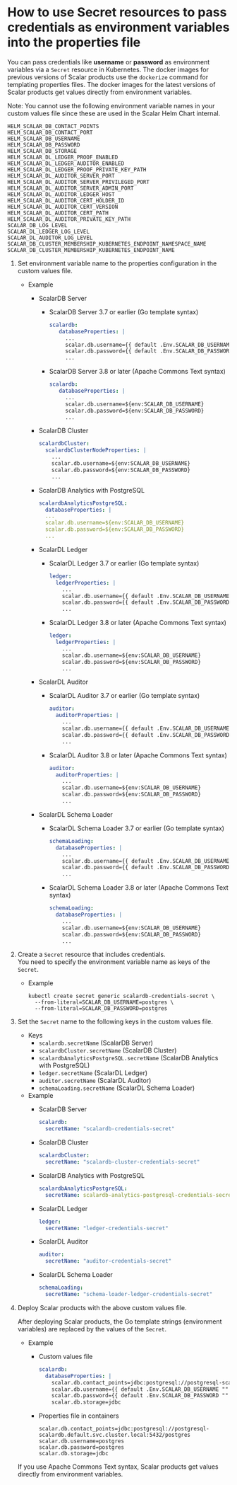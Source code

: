 # How to use Secret resources to pass credentials as environment variables into the properties file

You can pass credentials like **username** or **password** as environment variables via a `Secret` resource in Kubernetes. The docker images for previous versions of Scalar products use the `dockerize` command for templating properties files. The docker images for the latest versions of Scalar products get values directly from environment variables.

Note: You cannot use the following environment variable names in your custom values file since these are used in the Scalar Helm Chart internal.

```console
HELM_SCALAR_DB_CONTACT_POINTS
HELM_SCALAR_DB_CONTACT_PORT
HELM_SCALAR_DB_USERNAME
HELM_SCALAR_DB_PASSWORD
HELM_SCALAR_DB_STORAGE
HELM_SCALAR_DL_LEDGER_PROOF_ENABLED
HELM_SCALAR_DL_LEDGER_AUDITOR_ENABLED
HELM_SCALAR_DL_LEDGER_PROOF_PRIVATE_KEY_PATH
HELM_SCALAR_DL_AUDITOR_SERVER_PORT
HELM_SCALAR_DL_AUDITOR_SERVER_PRIVILEGED_PORT
HELM_SCALAR_DL_AUDITOR_SERVER_ADMIN_PORT
HELM_SCALAR_DL_AUDITOR_LEDGER_HOST
HELM_SCALAR_DL_AUDITOR_CERT_HOLDER_ID
HELM_SCALAR_DL_AUDITOR_CERT_VERSION
HELM_SCALAR_DL_AUDITOR_CERT_PATH
HELM_SCALAR_DL_AUDITOR_PRIVATE_KEY_PATH
SCALAR_DB_LOG_LEVEL
SCALAR_DL_LEDGER_LOG_LEVEL
SCALAR_DL_AUDITOR_LOG_LEVEL
SCALAR_DB_CLUSTER_MEMBERSHIP_KUBERNETES_ENDPOINT_NAMESPACE_NAME
SCALAR_DB_CLUSTER_MEMBERSHIP_KUBERNETES_ENDPOINT_NAME
```

1. Set environment variable name to the properties configuration in the custom values file.
   * Example
       * ScalarDB Server
           * ScalarDB Server 3.7 or earlier (Go template syntax)

             ```yaml
             scalardb:
                databaseProperties: |
                  ...
                  scalar.db.username={{ default .Env.SCALAR_DB_USERNAME "" }}
                  scalar.db.password={{ default .Env.SCALAR_DB_PASSWORD "" }}
                  ...
             ```
        
           * ScalarDB Server 3.8 or later (Apache Commons Text syntax)

             ```yaml
             scalardb:
                databaseProperties: |
                  ...
                  scalar.db.username=${env:SCALAR_DB_USERNAME}
                  scalar.db.password=${env:SCALAR_DB_PASSWORD}
                  ...
             ```

       * ScalarDB Cluster

         ```yaml
         scalardbCluster:
           scalardbClusterNodeProperties: |
             ...
             scalar.db.username=${env:SCALAR_DB_USERNAME}
             scalar.db.password=${env:SCALAR_DB_PASSWORD}
             ...
         ```

       * ScalarDB Analytics with PostgreSQL
         ```yaml
         scalardbAnalyticsPostgreSQL:
           databaseProperties: |
           ...
           scalar.db.username=${env:SCALAR_DB_USERNAME}
           scalar.db.password=${env:SCALAR_DB_PASSWORD}
           ...
         ```
       * ScalarDL Ledger
           * ScalarDL Ledger 3.7 or earlier (Go template syntax)

             ```yaml
             ledger:
               ledgerProperties: |
                 ...
                 scalar.db.username={{ default .Env.SCALAR_DB_USERNAME "" }}
                 scalar.db.password={{ default .Env.SCALAR_DB_PASSWORD "" }}
                 ...
             ```
        
           * ScalarDL Ledger 3.8 or later (Apache Commons Text syntax)

             ```yaml
             ledger:
               ledgerProperties: |
                 ...
                 scalar.db.username=${env:SCALAR_DB_USERNAME}
                 scalar.db.password=${env:SCALAR_DB_PASSWORD}
                 ...
             ```
        
       * ScalarDL Auditor
           * ScalarDL Auditor 3.7 or earlier (Go template syntax)

             ```yaml
             auditor:
               auditorProperties: |
                 ...
                 scalar.db.username={{ default .Env.SCALAR_DB_USERNAME "" }}
                 scalar.db.password={{ default .Env.SCALAR_DB_PASSWORD "" }}
                 ...
             ```
        
           * ScalarDL Auditor 3.8 or later (Apache Commons Text syntax)

             ```yaml
             auditor:
               auditorProperties: |
                 ...
                 scalar.db.username=${env:SCALAR_DB_USERNAME}
                 scalar.db.password=${env:SCALAR_DB_PASSWORD}
                 ...
             ```
        
       * ScalarDL Schema Loader
           * ScalarDL Schema Loader 3.7 or earlier (Go template syntax)

             ```yaml
             schemaLoading:
               databaseProperties: |
                 ...
                 scalar.db.username={{ default .Env.SCALAR_DB_USERNAME "" }}
                 scalar.db.password={{ default .Env.SCALAR_DB_PASSWORD "" }}
                 ...
             ```
        
           * ScalarDL Schema Loader 3.8 or later (Apache Commons Text syntax)

             ```yaml
             schemaLoading:
               databaseProperties: |
                 ...
                 scalar.db.username=${env:SCALAR_DB_USERNAME}
                 scalar.db.password=${env:SCALAR_DB_PASSWORD}
                 ...
             ```
        
1. Create a `Secret` resource that includes credentials.  
   You need to specify the environment variable name as keys of the `Secret`.
   * Example

     ```console
     kubectl create secret generic scalardb-credentials-secret \
       --from-literal=SCALAR_DB_USERNAME=postgres \
       --from-literal=SCALAR_DB_PASSWORD=postgres
     ```

1. Set the `Secret` name to the following keys in the custom values file.  
   * Keys
     * `scalardb.secretName` (ScalarDB Server)
     * `scalardbCluster.secretName` (ScalarDB Cluster)
     * `scalardbAnalyticsPostgreSQL.secretName` (ScalarDB Analytics with PostgreSQL)
     * `ledger.secretName` (ScalarDL Ledger)
     * `auditor.secretName` (ScalarDL Auditor)
     * `schemaLoading.secretName` (ScalarDL Schema Loader)
   * Example
     * ScalarDB Server

       ```yaml
       scalardb:
         secretName: "scalardb-credentials-secret"
       ```

     * ScalarDB Cluster

       ```yaml
       scalardbCluster:
         secretName: "scalardb-cluster-credentials-secret"
       ```

     * ScalarDB Analytics with PostgreSQL 
       ```yaml
       scalardbAnalyticsPostgreSQL:
         secretName: scalardb-analytics-postgresql-credentials-secret
       ```
     * ScalarDL Ledger

       ```yaml
       ledger:
         secretName: "ledger-credentials-secret"
       ```

     * ScalarDL Auditor

       ```yaml
       auditor:
         secretName: "auditor-credentials-secret"
       ```

     * ScalarDL Schema Loader

       ```yaml
       schemaLoading:
         secretName: "schema-loader-ledger-credentials-secret"
       ```

1. Deploy Scalar products with the above custom values file.  

   After deploying Scalar products, the Go template strings (environment variables) are replaced by the values of the `Secret`.

   * Example
       * Custom values file

         ```yaml
         scalardb:
           databaseProperties: |
             scalar.db.contact_points=jdbc:postgresql://postgresql-scalardb.default.svc.cluster.local:5432/postgres
             scalar.db.username={{ default .Env.SCALAR_DB_USERNAME "" }}
             scalar.db.password={{ default .Env.SCALAR_DB_PASSWORD "" }}
             scalar.db.storage=jdbc
         ```
    
       * Properties file in containers

         ```properties
         scalar.db.contact_points=jdbc:postgresql://postgresql-scalardb.default.svc.cluster.local:5432/postgres
         scalar.db.username=postgres
         scalar.db.password=postgres
         scalar.db.storage=jdbc
         ```

   If you use Apache Commons Text syntax, Scalar products get values directly from environment variables.
